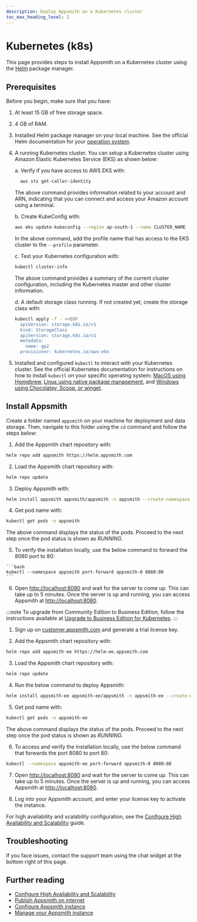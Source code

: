 ```yaml
---
description: Deploy Appsmith on a Kubernetes cluster
toc_max_heading_level: 2
---
```


# Kubernetes (k8s)

This page provides steps to install Appsmith on a Kubernetes cluster using the [Helm](https://helm.sh) package manager.

<VideoEmbed host="youtube" videoId="wZzYL1uZwds" title="How To Deploy Appsmith On Kubernetes" caption="How To Deploy Appsmith On Kubernetes" />

## Prerequisites
Before you begin, make sure that you have:

1. At least 15 GB of free storage space.
2. 4 GB of RAM.
3. Installed Helm package manager on your local machine. See the official Helm documentation for your [operation system](https://helm.sh/docs/intro/install/#through-package-managers).
4. A running Kubernetes cluster. You can setup a Kubernetes cluster using Amazon Elastic Kubernetes Service (EKS) as shown below:

    a. Verify if you have access to AWS EKS with:
      
    ```bash
      aws sts get-caller-identity 
    ```
    
    The above command provides information related to your account and ARN, indicating that you can connect and access your Amazon account using a terminal.

    b. Create KubeConfig with: 

    ```bash
    aws eks update-kubeconfig --region ap-south-1 --name CLUSTER_NAME  --profile PROFILE_NAME
    ```
    In the above command, add the profile name that has access to the EKS cluster to the `--profile` parameter.

    c. Test your Kubernetes configuration with:

    ```bash
    kubectl cluster-info
    ```
    The above command provides a summary of the current cluster configuration, including the Kubernetes master and other cluster information. 

    d. A default storage class running. If not created yet, create the storage class with:

    ```bash
    kubectl apply -f - <<EOF
      apiVersion: storage.k8s.io/v1
      kind: StorageClass
      apiVersion: storage.k8s.io/v1
      metadata:
        name: gp2
      provisioner: kubernetes.io/aws-ebs
    ```

5. Installed and configured `kubectl` to interact with your Kubernetes cluster. See the official Kubernetes documentation for instructions on how to install `kubectl` on your specific operating system: [MacOS using Homebrew](https://kubernetes.io/docs/tasks/tools/install-kubectl-macos/#install-with-homebrew-on-macos), [Linux using native package management](https://kubernetes.io/docs/tasks/tools/install-kubectl-linux/#install-using-native-package-management), and [Windows using Chocolatey, Scoop, or winget](https://kubernetes.io/docs/tasks/tools/install-kubectl-windows/#install-nonstandard-package-tools).


## Install Appsmith

Create a folder named `appsmith` on your machine for deployment and data storage. Then, navigate to this folder using the `cd` command and follow the steps below:

<Tabs groupId="appsmithEditions" queryString="current-edition">
  <TabItem label="Community Edition" value="communityEdition"> 

  1. Add the Appsmith chart repository with:

  ```bash
  helm repo add appsmith https://helm.appsmith.com
  ```

  2. Load the Appsmith chart repository with:

  ```bash
  helm repo update
  ``` 

  3. Deploy Appsmith with:

  ```bash
  helm install appsmith appsmith/appsmith -n appsmith --create-namespace
  ```

  4. Get pod name with:

  ```bash
  kubectl get pods -n appsmith
  ```
  The above command displays the status of the pods. Proceed to the next step once the pod status is shown as _RUNNING_.

  5. To verify the installation locally, use the below command to forward the 8080 port to 80:
  
    ```bash
    kubectl --namespace appsmith port-forward appsmith-0 8080:80
    ```

  6. Open [http://localhost:8080](http://localhost:8080) and wait for the server to come up. This can take up to 5 minutes. Once the server is up and running, you can access Appsmith at [http://localhost:8080](http://localhost:8080).

</TabItem>
<TabItem label="Business Edition" value="businessEdition"> 

:::note
To upgrade from Community Edition to Business Edition, follow the instructions available at [Upgrade to Business Edition for Kubernetes](/getting-started/setup/upgrade-to-business-edition/kubernetes).
:::

1. Sign up on [customer.appsmith.com](https://customer.appsmith.com/) and generate a trial license key.

2. Add the Appsmith chart repository with:

  ```bash
  helm repo add appsmith-ee https://helm-ee.appsmith.com
  ```
3. Load the Appsmith chart repository with:

  ```bash
  helm repo update
  ```

4. Run the below command to deploy Appsmith:

  ```bash
  helm install appsmith-ee appsmith-ee/appsmith -n appsmith-ee --create-namespace
  ```

5. Get pod name with:

  ```bash
  kubectl get pods -n appsmith-ee
  ```
 The above command displays the status of the pods. Proceed to the next step once the pod status is shown as _RUNNING_.

6. To access and verify the installation locally, use the below command that forwards the port 8080 to port 80:
  
  ```bash
  kubectl --namespace appsmith-ee port-forward appsmith-0 8080:80
  ```

7. Open [http://localhost:8080](http://localhost:8080) and wait for the server to come up. This can take up to 5 minutes. Once the server is up and running, you can access Appsmith at [http://localhost:8080](http://localhost:8080).

8. Log into your Appsmith account, and enter your license key to activate the instance.

For high availability and scalability configuration, see the [Configure High Availability and Scalability](/getting-started/setup/installation-guides/kubernetes/configure-high-availability) guide.

</TabItem>
</Tabs>   

## Troubleshooting
If you face issues, contact the support team using the chat widget at the bottom right of this page.

## Further reading

* [Configure High Availability and Scalability](/getting-started/setup/installation-guides/kubernetes/configure-high-availability)
* [Publish Appsmith on internet](/getting-started/setup/installation-guides/kubernetes/publish-appsmith-online)
* [Configure Appsmith instance](/getting-started/setup/instance-configuration#configure-helm-installations)
* [Manage your Appsmith instance](/getting-started/setup/instance-management)
